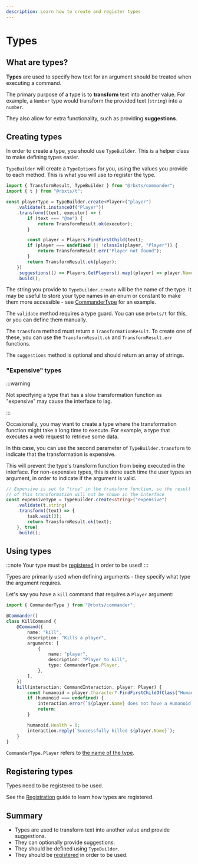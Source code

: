 ```yaml
---
description: Learn how to create and register types
---
```


# Types

## What are types?

**Types** are used to specify how text for an argument should be treated when executing a command.

The primary purpose of a type is to **transform** text into another value.
For example, a `Number` type would transform the provided text (`string`) into a `number`.

They also allow for extra functionality, such as providing **suggestions**.

## Creating types

In order to create a type, you should use `TypeBuilder`. This is a helper class to make
defining types easier.

`TypeBuilder` will create a `TypeOptions` for you, using the values you provide
to each method. This is what you will use to register the type.

```ts showLineNumbers
import { TransformResult, TypeBuilder } from "@rbxts/commander";
import { t } from "@rbxts/t";

const playerType = TypeBuilder.create<Player>("player")
	.validate(t.instanceOf("Player"))
	.transform((text, executor) => {
		if (text === "@me") {
			return TransformResult.ok(executor);
		}

		const player = Players.FindFirstChild(text);
		if (player === undefined || !classIs(player, "Player")) {
			return TransformResult.err("Player not found");
		}
		return TransformResult.ok(player);
	})
	.suggestions(() => Players.GetPlayers().map((player) => player.Name))
	.build();
```

The string you provide to `TypeBuilder.create` will be the name of the type. It may be useful to store
your type names in an enum or constant to make them more accessible -
see [CommanderType](https://github.com/paradoxuum/commander/blob/main/src/shared/builtin/types/index.ts)
for an example.

The `validate` method requires a type guard. You can use `@rbxts/t` for this, or you can define them manually.

The `transform` method must return a `TransformationResult`. To create one of these, you can use the
`TransformResult.ok` and `TransformResult.err` functions.

The `suggestions` method is optional and should return an array of strings.

### "Expensive" types

:::warning

Not specifying a type that has a slow transformation function as "expensive" may cause the interface to lag.

:::

Occasionally, you may want to create a type where the transformation function might take a long time
to execute. For example, a type that executes a web request to retrieve some data.

In this case, you can use the second parameter of `TypeBuilder.transform` to indicate that the transformation is expensive.

This will prevent the type's transform function from being executed in the interface. For non-expensive types,
this is done each time the user types an argument, in order to indicate if the argument is valid.


```ts showLineNumbers
// Expensive is set to "true" in the transform function, so the result
// of this transformation will not be shown in the interface
const expensiveType = TypeBuilder.create<string>("expensive")
	.validate(t.string)
	.transform((text) => {
		task.wait(3);
		return TransformResult.ok(text);
	}, true)
	.build();
```

## Using types

:::note
Your type must be [registered](/docs/guides/registration#types) in order to be used!
:::

Types are primarily used when defining arguments - they specify what type the argument requires.

Let's say you have a `kill` command that requires a `Player` argument:

```ts showLineNumbers
import { CommanderType } from "@rbxts/commander";

@Commander()
class KillCommand {
	@Command({
		name: "kill",
		description: "Kills a player",
		arguments: [
			{
				name: "player",
				description: "Player to kill",
				type: CommanderType.Player,
			},
		],
	})
	kill(interaction: CommandInteraction, player: Player) {
		const humanoid = player.Character?.FindFirstChildOfClass("Humanoid");
		if (humanoid === undefined) {
			interaction.error(`${player.Name} does not have a Humanoid`);
			return;
		}

		humanoid.Health = 0;
		interaction.reply(`Successfully killed ${player.Name}`);
	}
}
```

`CommanderType.Player` refers to
[the name of the type](https://github.com/paradoxuum/commander/blob/main/src/shared/builtin/types/index.ts).

## Registering types

Types need to be registered to be used.

See the [Registration](/guides/registration.mdx#types) guide to learn how types are registered.

## Summary

- Types are used to transform text into another value and provide suggestions.
- They can optionally provide suggestions.
- They should be defined using `TypeBuilder`.
- They should be [registered](/guides/registration.mdx#types) in order to be used.